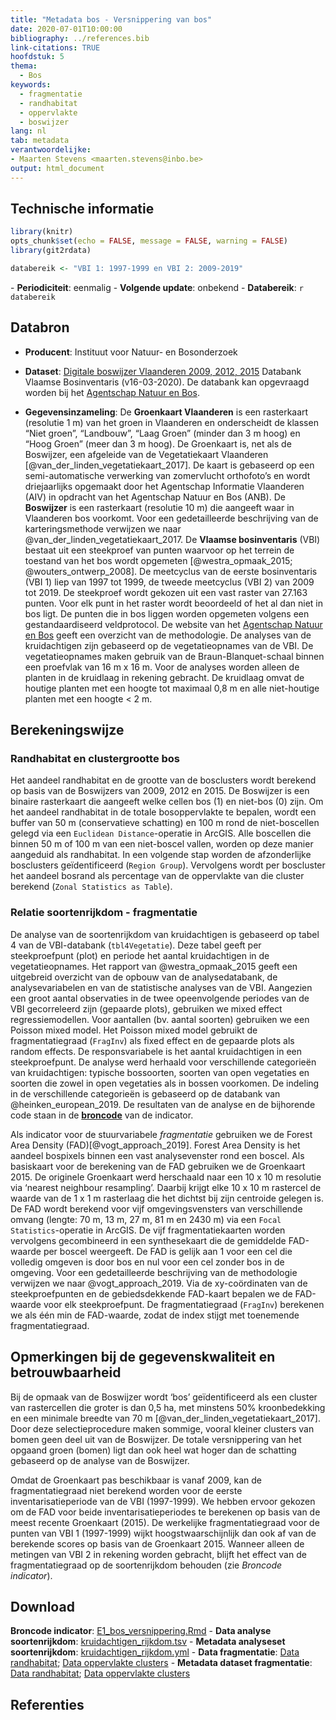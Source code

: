 ```yaml
---
title: "Metadata bos - Versnippering van bos"
date: 2020-07-01T10:00:00
bibliography: ../references.bib
link-citations: TRUE
hoofdstuk: 5
thema:
  - Bos
keywords:
  - fragmentatie
  - randhabitat
  - oppervlakte
  - boswijzer
lang: nl
tab: metadata
verantwoordelijke:
- Maarten Stevens <maarten.stevens@inbo.be>
output: html_document
---
```

## Technische informatie

```r
library(knitr)
opts_chunk$set(echo = FALSE, message = FALSE, warning = FALSE)
library(git2rdata)
```

```r
databereik <- "VBI 1: 1997-1999 en VBI 2: 2009-2019"
```
\- **Periodiciteit**: eenmalig
\- **Volgende update**: onbekend
\- **Databereik**: `r databereik`

## Databron

- **Producent**: Instituut voor Natuur- en Bosonderzoek
- **Dataset**: [Digitale boswijzer Vlaanderen 2009, 2012, 2015](http://www.geopunt.be/catalogus/datasetfolder/42457086-8b2c-44b6-8232-daa65cfd486b)
Databank Vlaamse Bosinventaris (v16-03-2020). 
De databank kan opgevraagd worden bij het [Agentschap Natuur en Bos](https://www.natuurenbos.be/beleid-wetgeving/natuurbeheer/bosinventaris/contact).

- **Gegevensinzameling**: 
De **Groenkaart Vlaanderen** is een rasterkaart (resolutie 1 m) van het groen in Vlaanderen en onderscheidt de klassen “Niet groen”, “Landbouw”, “Laag Groen” (minder dan 3 m hoog) en “Hoog Groen” (meer dan 3 m hoog).
De Groenkaart is, net als de Boswijzer, een afgeleide van de Vegetatiekaart Vlaanderen [@van_der_linden_vegetatiekaart_2017].
De kaart is gebaseerd op een semi-automatische verwerking van zomervlucht orthofoto’s en wordt driejaarlijks opgemaakt door het Agentschap Informatie Vlaanderen (AIV) in opdracht van het Agentschap Natuur en Bos (ANB).
De **Boswijzer** is een rasterkaart (resolutie 10 m) die aangeeft waar in Vlaanderen bos voorkomt.
Voor een gedetailleerde beschrijving van de karteringsmethode verwijzen we naar @van_der_linden_vegetatiekaart_2017.
De **Vlaamse bosinventaris** (VBI) bestaat uit een steekproef van punten waarvoor op het terrein de toestand van het bos wordt opgemeten [@westra_opmaak_2015; @wouters_ontwerp_2008].
De meetcyclus van de eerste bosinventaris (VBI 1) liep van 1997 tot 1999, de tweede meetcyclus (VBI 2) van 2009 tot 2019.
De steekproef wordt gekozen uit een vast raster van 27.163 punten. 
Voor elk punt in het raster wordt beoordeeld of het al dan niet in bos ligt.
De punten die in bos liggen worden opgemeten volgens een gestandaardiseerd veldprotocol.
De website van het [Agentschap Natuur en Bos](https://www.natuurenbos.be/beleid-wetgeving/natuurbeheer/bosinventaris/hoe-gebeuren-de-metingen) geeft een overzicht van de methodologie.
De analyses van de kruidachtigen zijn gebaseerd op de vegetatieopnames van de VBI.
De vegetatieopnames maken gebruik van de Braun-Blanquet-schaal binnen een proefvlak van 16 m x 16 m.
Voor de analyses worden alleen de planten in de kruidlaag in rekening gebracht.
De kruidlaag omvat de houtige planten met een hoogte tot maximaal 0,8 m en alle niet-houtige planten met een hoogte < 2 m.

## Berekeningswijze

### Randhabitat en clustergrootte bos

Het aandeel randhabitat en de grootte van de bosclusters wordt berekend op basis van de Boswijzers van 2009, 2012 en 2015.
De Boswijzer is een binaire rasterkaart die aangeeft welke cellen bos (1) en niet-bos (0) zijn.
Om het aandeel randhabitat in de totale bosoppervlakte te bepalen, wordt een buffer van 50 m (conservatieve schatting) en 100 m rond de niet-boscellen gelegd via een `Euclidean Distance`-operatie in ArcGIS.
Alle boscellen die binnen 50 m of 100 m van een niet-boscel vallen, worden op deze manier aangeduid als randhabitat.
In een volgende stap worden de afzonderlijke bosclusters geïdentificeerd (`Region Group`). 
Vervolgens wordt per boscluster het aandeel bosrand als percentage van de oppervlakte van die cluster berekend (`Zonal Statistics as Table`). 

### Relatie soortenrijkdom - fragmentatie

De analyse van de soortenrijkdom van kruidachtigen is gebaseerd op tabel 4 van de VBI-databank (`tbl4Vegetatie`).
Deze tabel geeft per steekproefpunt (plot) en periode het aantal kruidachtigen in de vegetatieopnames.
Het rapport van @westra_opmaak_2015 geeft een uitgebreid overzicht van de opbouw van de  analysedatabank, de analysevariabelen en van de statistische analyses van de VBI. 
Aangezien een groot aantal observaties in de twee opeenvolgende periodes van de VBI gecorreleerd zijn (gepaarde plots), gebruiken we mixed effect regressiemodellen.
Voor aantallen (bv. aantal soorten) gebruiken we een Poisson mixed model.
Het Poisson mixed model gebruikt de fragmentatiegraad (`FragInv`) als fixed effect en de gepaarde plots als random effects.
De responsvariabele is het aantal kruidachtigen in een steekproefpunt.
De analyse werd herhaald voor verschillende categorieën van kruidachtigen: typische bossoorten, soorten van open vegetaties en soorten die zowel in open vegetaties als in bossen voorkomen.
De indeling in de verschillende categorieën is gebaseerd op de databank van @heinken_european_2019.
De resultaten van de analyse en de bijhorende code staan in de [**broncode**](../e1_bos_versnippering/e1_bos_versnippering.Rmd) van de indicator.

Als indicator voor de stuurvariabele *fragmentatie* gebruiken we de Forest Area Density (FAD)[@vogt_approach_2019]. 
Forest Area Density is het aandeel bospixels binnen een vast analysevenster rond een boscel.
Als basiskaart voor de berekening van de FAD gebruiken we de Groenkaart 2015.
De originele Groenkaart werd herschaald naar een 10 x 10 m resolutie via ‘nearest neighbour resampling’. 
Daarbij krijgt elke 10 x 10 m rastercel de waarde van de 1 x 1 m rasterlaag die het dichtst bij zijn centroide gelegen is. De FAD wordt berekend voor vijf omgevingsvensters van verschillende omvang (lengte: 70 m, 13 m, 27 m, 81 m en 2430 m) via een `Focal Statistics`-operatie in ArcGIS. 
De vijf fragmentatiekaarten worden vervolgens gecombineerd in een synthesekaart die de gemiddelde FAD-waarde per boscel weergeeft. 
De FAD is gelijk aan 1 voor een cel die volledig omgeven is door bos en nul voor een cel zonder bos in de omgeving. 
Voor een gedetailleerde beschrijving van de methodologie verwijzen we naar @vogt_approach_2019. 
Via de xy-coördinaten van de steekproefpunten en de gebiedsdekkende FAD-kaart bepalen we de FAD-waarde voor elk steekproefpunt. 
De fragmentatiegraad (`FragInv`) berekenen we als één min de FAD-waarde, zodat de index stijgt met toenemende fragmentatiegraad.

## Opmerkingen bij de gegevenskwaliteit en betrouwbaarheid

Bij de opmaak van de Boswijzer wordt 'bos' geïdentificeerd als een cluster van rastercellen die groter is dan 0,5 ha, met minstens 50% kroonbedekking en een minimale breedte van 70 m [@van_der_linden_vegetatiekaart_2017].
Door deze selectieprocedure maken sommige, vooral kleiner clusters van bomen geen deel uit van de Boswijzer.
De totale versnippering van het opgaand groen (bomen) ligt dan ook heel wat hoger dan de schatting gebaseerd op de analyse van de Boswijzer.

Omdat de Groenkaart pas beschikbaar is vanaf 2009, kan de fragmentatiegraad niet berekend worden voor de eerste inventarisatieperiode van de VBI (1997-1999).
We hebben ervoor gekozen om de FAD voor beide inventarisatieperiodes te berekenen op basis van de meest recente Groenkaart (2015).
De werkelijke fragmentatiegraad voor de punten van VBI 1 (1997-1999) wijkt hoogstwaarschijnlijk dan ook af van de berekende scores op basis van de Groenkaart 2015.
Wanneer alleen de metingen van VBI 2 in rekening worden gebracht, blijft het effect van de fragmentatiegraad op de soortenrijkdom behouden (zie *Broncode indicator*).

## Download

**Broncode indicator**: [E1_bos_versnippering.Rmd](../e1_bos_versnippering/e1_bos_versnippering.Rmd)
- **Data analyse soortenrijkdom**: [kruidachtigen_rijkdom.tsv](../e1_bos_versnippering/kruidachtigen_rijkdom.tsv)
- **Metadata analyseset soortenrijkdom**: [kruidachtigen_rijkdom.yml](../e1_bos_versnippering/kruidachtigen_rijkdom.yml)
- **Data fragmentatie**: [Data randhabitat](../e1_bos_versnippering/randenoppervlakte_bw.tsv); [Data oppervlakte clusters](../e1_bos_versnippering/randenoppervlakte_bw100m.tsv)
- **Metadata dataset fragmentatie**: [Data randhabitat](../e1_bos_versnippering/randenoppervlakte_bw.yml); [Data oppervlakte clusters](../e1_bos_versnippering/randenoppervlakte_bw100m.ylm)

## Referenties
